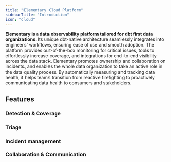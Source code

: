 ```yaml
---
title: "Elementary Cloud Platform"
sidebarTitle: "Introduction"
icon: "cloud"
---
```


**Elementary is a data observability platform tailored for dbt first data organizations.**
Its unique dbt-native architecture seamlessly integrates into engineers' workflows, ensuring ease of use and smooth adoption. 
The platform provides out-of-the-box monitoring for critical issues, tools to effortlessly increase coverage, and integrations for end-to-end visibility across the data stack.
Elementary promotes ownership and collaboration on incidents, and enables the whole data organization to take an active role in the data quality process.
By automatically measuring and tracking data health, it helps teams transition from reactive firefighting to proactively communicating data health to consumers and stakeholders.

<Card title="When do I need a data observability platform? " href="/resources/business-case-data-observability-platform">
</Card>


## Features

### Detection & Coverage


### Triage


### Incident management


### Collaboration & Communication